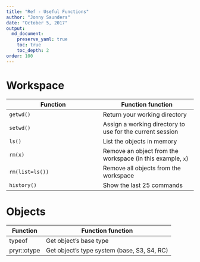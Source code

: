 ```yaml
---
title: "Ref - Useful Functions"
author: "Jonny Saunders"
date: "October 5, 2017"
output: 
  md_document:
    preserve_yaml: true
    toc: true
    toc_depth: 2
order: 100
---
```


# Workspace

Function | Function function
---------- | ----------
`getwd()`  | Return your working directory
`setwd()`  | Assign a working directory to use for the current session
`ls()`     | List the objects in memory
`rm(x)`     | Remove an object from the workspace (in this example, `x`)
`rm(list=ls())` | Remove all objects from the workspace
`history()` | Show the last 25 commands


# Objects
Function | Function function
---------- | ----------
typeof | Get object's base type
pryr::otype | Get object's type system (base, S3, S4, RC)

